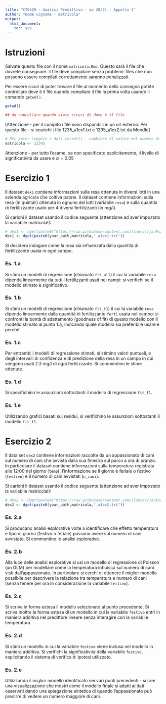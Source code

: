 ```yaml
---
title: "CT0429 - Analisi Predittiva - aa 20/21 - Appello I"
author: "Nome Cognome - matricola"
output: 
  html_document: 
    toc: yes
---
```


# Istruzioni

Salvate questo file con il nome `matricola.Rmd`. Questo sarà il file che dovrete consegnare. Il file deve compilare senza problemi: files che non possono essere compilati correttamente saranno penalizzati. 


Per essere sicuri di poter trovare il file al momento della consegna potete controllare dove è il file quando compilare il file la prima volta usando il comando `getwd()`. 

```r
getwd()

## da cancellare quando siete sicuri di dove è il file
```

[Attenzione - per il compito i file sono disponibili in un url esterno. Per questo file - si scarichi i file 1235_a1ex1.txt e 1235_a1ex2.txt da Moodle]

```r
# Per poter leggere i dati corretti - cambiare il valore nel numero di matricola qui sotto:
matricola <- 12345
```


Attenzione - per tutto l'esame, se non specificato esplicitamente, il livello di significatività da usare è $\alpha = 0.05$

# Esercizio 1

Il dataset `dex1` contiene informazioni sulla resa ottenuta in diversi lotti in una azienda agricola che coltiva patate. Il dataset contiene informazioni sulla resa (in quintali) ottenuta in ognuno dei lotti (variabile `resa`) e sulla quantità di fertilizzante usato per 4 diversi fertilizzanti (in mg/l). 

Si carichi il dataset usando il codice seguente (attenzione ad aver impostato la variabile matricola!):  

```r
# dex1 <- dget(paste0("https://raw.githubusercontent.com/ilapros/janExam/main/",matricola,"_a1ex1.txt"))
dex1 <- dget(paste0(your_path,matricola,"_a1ex1.txt"))
```

Si desidera indagare come la resa sia influenzata dalla quantità di fertilizzante usata in ogni campo. 

### Es. 1.a 

Si stimi un modelli di regressione (chiamato `fit_all`) il cui la variabile `resa` dipenda linearmente da tutti i fertilizzanti usati nei campi: si verifichi se il modello stimato è significativo. 





### Es. 1.b 
 

Si stimi un modelli di regressione (chiamato `fit_f1`) il cui la variabile `resa` dipenda linearmente dalla quantità di fertilizzante `fert1` usata nel campo: si confronti la bontà di adattamento (goodness of fit) di questo modello con il modello stimato al punto 1.a, indicando quale modello sia preferibile usare e perché.  









### Es. 1.c

Per entrambi i modelli di regressione stimati, si stimino valori puntuali, e degli intervalli di confidenza e di predizione della resa in un campo in cui vengono usati 2.3 mg/l di ogni fertilizzante. Si commentino le stime ottenute.  




### Es. 1.d

Si specifichino le assunzioni sottostanti il modello di regressione `fit_f1`.



### Es. 1.e

Utilizzando grafici basati sui residui, si verifichino le assunzioni sottostanti il modello `fit_f1`.



# Esercizio 2


Il data set `dex2` contiene informazioni raccolte da un appassionato di cani sul numero di cani che avvista dalla sua finestra sul parco a ora di pranzo. In particolare il dataset contiene informazioni sulla temperatura registrata alle 12:00 nel giorno (`temp`), l'informazione se il giorno è feriale o festivo (`festivo`) e il numero di cani avvistati (`n_cani`).  

Si carichi il dataset usando il codice seguente (attenzione ad aver impostato la variabile matricola!):  


```r
# dex2 <- dget(paste0("https://raw.githubusercontent.com/ilapros/janExam/main/",matricola,"_a1ex2.txt"))
dex2 <- dget(paste0(your_path,matricola,"_a1ex2.txt"))
```

### Es. 2.a 

Si producano analisi esplorative volte a identificare che effetto temperatura e tipo di giorno (festivo o feriale) possono avere sul numero di cani avvistato. Si commentino le analisi esplorative.




### Es. 2.b 

Alla luce delle analisi esplorative si usi un modello di regressione di Poisson (un GLM) per modellare come la temperatura influisca sul numero di cani visti dall'appassionato. In particolare si cerchi di ottenere il miglior modello possibile per descrivere la relazione tra temperatura e numero di cani (senza tenere per ora in considerazione la variabile `festivo`).       












### Es. 2.c 

Si scriva in forma estesa il modello selezionato al punto precedente. Si scriva inoltre la forma estesa di un modello in cui la variabile `festivo` entri in maniera additiva nel predittore lineare senza interagire con la variabile temperatura. 



### Es. 2.d

Si stimi un modello in cui la variabile `festivo` viene inclusa nel modello in maniera additiva. Si verifichi la significatività della variabile `festivo`, esplicitando il sistema di verifica di ipotesi utilizzato. 






### Es. 2.e

Utilizzando il miglior modello identificato nei vari punti precedenti - si crei una visualizzazione che mostri come il modello finale si adatti ai dati osservati dando una spiegazione sintetica di quando l'appassionato può predirre di vedere un numero maggiore di cani. 






